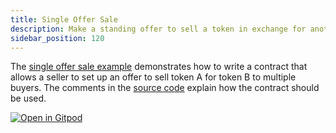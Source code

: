 ```yaml
---
title: Single Offer Sale
description: Make a standing offer to sell a token in exchange for another token.
sidebar_position: 120
---
```


<head>
  <title>
    {`Make a standing offer to sell a token in exchange for another token.`}
  </title>
  <meta charSet="utf-8" />
  <meta
    property="og:title"
    content="Make a standing offer to sell a token in exchange for another token."
  />
  <meta
    property="og:description"
    content="Write a smart contract that allows a seller to set up an offer to sell one token for another token to multiple buyers."
  />
</head>

The [single offer sale example] demonstrates how to write a contract that allows a seller to set up an offer to sell token A for token B to multiple buyers. The comments in the [source code] explain how the contract should be used.

[![Open in Gitpod](https://gitpod.io/button/open-in-gitpod.svg)][oigp]

[oigp]: https://gitpod.io/#https://github.com/stellar/soroban-examples/tree/v20.0.0
[single offer sale example]: https://github.com/stellar/soroban-examples/tree/v20.0.0/single_offer
[source code]: https://github.com/stellar/soroban-examples/blob/v20.0.0/single_offer/src/lib.rs

